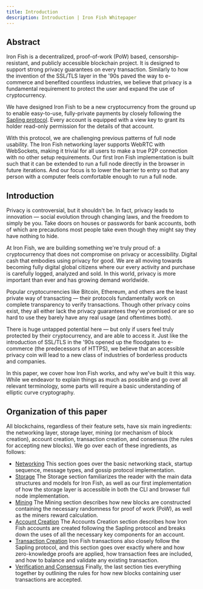 ```yaml
---
title: Introduction
description: Introduction | Iron Fish Whitepaper
---
```


## Abstract

Iron Fish is a decentralized, proof-of-work (PoW) based, censorship-resistant, and publicly accessible blockchain project. It is designed to support strong privacy guarantees on every transaction. Similarly to how the invention of the SSL/TLS layer in the '90s paved the way to e-commerce and benefited countless industries, we believe that privacy is a fundamental requirement to protect the user and expand the use of cryptocurrency.

We have designed Iron Fish to be a new cryptocurrency from the ground up to enable easy-to-use, fully-private payments by closely following the [Sapling protocol](https://github.com/zcash/zips/blob/master/protocol/sapling.pdf). Every account is equipped with a view key to grant its holder read-only permission for the details of that account.

With this protocol, we are challenging previous patterns of full node usability. The Iron Fish networking layer supports WebRTC with WebSockets, making it trivial for all users to make a true P2P connection with no other setup requirements. Our first Iron Fish implementation is built such that it can be extended to run a full node directly in the browser in future iterations. And our focus is to lower the barrier to entry so that any person with a computer feels comfortable enough to run a full node.

## Introduction

Privacy is controversial, but it shouldn't be. In fact, privacy leads to innovation — social evolution through changing laws, and the freedom to simply be you. Take doors on houses or passwords for bank accounts, both of which are precautions most people take even though they might say they have nothing to hide.

At Iron Fish, we are building something we're truly proud of: a cryptocurrency that does not compromise on privacy or accessibility. Digital cash that embodies using privacy for good. We are all moving towards becoming fully digital global citizens where our every activity and purchase is carefully logged, analyzed and sold. In this world, privacy is more important than ever and has growing demand worldwide.

Popular cryptocurrencies like Bitcoin, Ethereum, and others are the least private way of transacting — their protocols fundamentally work on complete transparency to verify transactions. Though other privacy coins exist, they all either lack the privacy guarantees they've promised or are so hard to use they barely have any real usage (and oftentimes both).

There is huge untapped potential here — but only if users feel truly protected by their cryptocurrency, and are able to access it. Just like the introduction of SSL/TLS in the '90s opened up the floodgates to e-commerce (the predecessors of HTTPS), we believe that an accessible privacy coin will lead to a new class of industries of borderless products and companies.

In this paper, we cover how Iron Fish works, and why we've built it this way. While we endeavor to explain things as much as possible and go over all relevant terminology, some parts will require a basic understanding of elliptic curve cryptography.

## Organization of this paper

All blockchains, regardless of their feature sets, have six main ingredients: the networking layer, storage layer, mining (or mechanism of block creation), account creation, transaction creation, and consensus (the rules for accepting new blocks). We go over each of these ingredients, as follows:

- [Networking](/learn/whitepaper/networking)
  This section goes over the basic networking stack, startup sequence, message types, and gossip protocol implementation.
- [Storage](/learn/whitepaper/storage)
  The Storage section familiarizes the reader with the main data structures and models for Iron Fish, as well as our first implementation of how the storage layer is accessible in both the CLI and browser full node implementation.
- [Mining](/learn/whitepaper/mining)
  The Mining section describes how new blocks are constructed containing the necessary randomness for proof of work (PoW), as well as the miners reward calculation.
- [Account Creation](/learn/whitepaper/account)
  The Accounts Creation section describes how Iron Fish accounts are created following the Sapling protocol and breaks down the uses of all the necessary key components for an account.
- [Transaction Creation](/learn/whitepaper/transaction)
  Iron Fish transactions also closely follow the Sapling protocol, and this section goes over exactly where and how zero-knowledge proofs are applied, how transaction fees are included, and how to balance and validate any existing transaction.
- [Verification and Consensus](/learn/whitepaper/consensus-verification)
  Finally, the last section ties everything together by outlining the rules for how new blocks containing user transactions are accepted.
